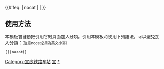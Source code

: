 {{鐵道路線|
| 模板名稱 = 宣庞铁路
| 名稱 = [[宣庞铁路]]
| 代表色 = #0033c9
| Logo = [[File:China Railways.svg|17px]]
| 背景顏色 = #FFFFFF
| 車站列表 = [[宣化站|宣化]] - [[侯家庙站|侯家庙]] - [[贾家营站|贾家营]] - ''[[李大人庄站|李大人庄]]''（已撤销） - [[赵川站|赵川]] - [[白庙站|白庙]] - [[庞家堡站|庞家堡]]
}}
<includeonly>{{#ifeq: {{{1}}} | nocat | <!--空--> | [[Category:宣庞铁路车站]] }}</includeonly><noinclude>

==使用方法==
本模板會自動把引用它的頁面加入分類。引用本模板時使用下列語法，可以避免加入分類：<small>（注意nocat必須為英文小寫）</small>
 <nowiki>{{</nowiki>{{PAGENAME}}<nowiki>|nocat}}</nowiki>
[[Category:中國鐵路路線模板|宣]]
[[Category:宣庞铁路车站|*]]
</noinclude>